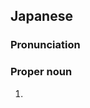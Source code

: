 ==Japanese==
{{ja-kanjitab|まさ|き}}

===Pronunciation===
{{ja-pron|まさき}}

===Proper noun===
{{ja-pos|proper|まさき}}

# {{given name|male|lang=ja|sort=まさき}}